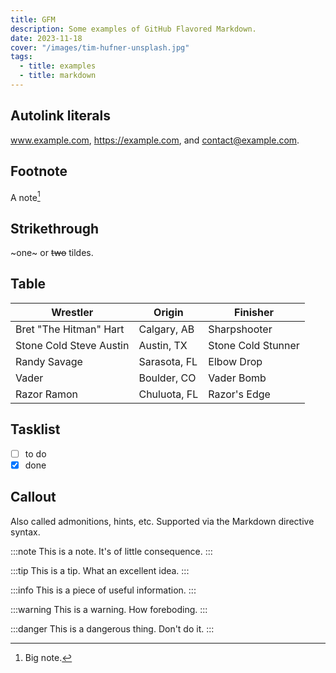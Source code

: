 ```yaml
---
title: GFM
description: Some examples of GitHub Flavored Markdown.
date: 2023-11-18
cover: "/images/tim-hufner-unsplash.jpg"
tags:
  - title: examples
  - title: markdown
---
```


## Autolink literals

www.example.com, https://example.com, and contact@example.com.

## Footnote

A note[^1]

[^1]: Big note.

## Strikethrough

~one~ or ~~two~~ tildes.

## Table

| Wrestler                | Origin       | Finisher           |
| ----------------------- | ------------ | ------------------ |
| Bret "The Hitman" Hart  | Calgary, AB  | Sharpshooter       |
| Stone Cold Steve Austin | Austin, TX   | Stone Cold Stunner |
| Randy Savage            | Sarasota, FL | Elbow Drop         |
| Vader                   | Boulder, CO  | Vader Bomb         |
| Razor Ramon             | Chuluota, FL | Razor's Edge       |

## Tasklist

- [ ] to do
- [x] done

## Callout

Also called admonitions, hints, etc. Supported via the Markdown directive syntax.

:::note
This is a note. It's of little consequence.
:::

:::tip
This is a tip. What an excellent idea.
:::

:::info
This is a piece of useful information.
:::

:::warning
This is a warning. How foreboding.
:::

:::danger
This is a dangerous thing. Don't do it.
:::
